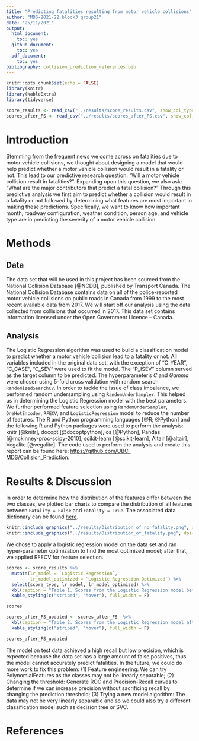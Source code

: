 ```yaml
---
title: "Predicting fatalities resulting from motor vehicle collisions"
author: "MDS-2021-22 block3 group21"
date: "25/11/2021"
output:
  html_document:
    toc: yes
  github_document:
    toc: yes
  pdf_document:
    toc: yes
bibliography: collision_prediction_references.bib
---
```


```r
knitr::opts_chunk$set(echo = FALSE)
library(knitr)
library(kableExtra)
library(tidyverse)
```

```r
score_results <- read_csv("../results/score_results.csv", show_col_types = FALSE)
scores_after_FS <- read_csv("../results/scores_after_FS.csv", show_col_types = FALSE)
```

# Introduction

Stemming from the frequent news we come across on fatalities due to motor vehicle collisions, we thought about designing a model that would help predict whether a motor vehicle collision would result in a fatality or not. This lead to our predictive research question: "Will a motor vehicle collision result in fatalities?". Expanding upon this question, we also ask: "What are the major contributors that predict a fatal collision?" Through this predictive analysis we first aim to predict whether a collision would result in a fatality or not followed by determining what features are most important in making these predictions. Specifically, we want to know how important month, roadway configuration, weather condition, person age, and vehicle type are in predicting the severity of a motor vehicle collision.

# Methods
## Data
The data set that will be used in this project has been sourced from the National Collision Database [@NCDB], published by Transport Canada. The National Collision Database contains data on all of the police-reported motor vehicle collisions on public roads in Canada from 1999 to the most recent available data from 2017. We will start off our analysis using the data collected from collisions that occurred in 2017. This data set contains information licensed under the Open Government Licence – Canada.

## Analysis
The Logistic Regression algorithm was used to build a classification model to predict whether a motor vehicle collision lead to a fatality or not. All variables included in the original data set, with the exception of "C_YEAR", "C_CASE", "C_SEV" were used to fit the model. The "P_ISEV" column served as the target column to be predicted. The hyperparameter's $C$ and $Gamma$ were chosen using 5-fold cross validation with random search `RandomizedSearchCV`. In order to tackle the issue of class imbalance, we performed random undersampling using `RandomUnderSampler`. This helped us in determining the Logistic Regression model with the best parameters. We further performed feature selection using `RandomUnderSampler`, `OneHotEncoder`, `RFECV`, and `LogisticRegression` model to reduce the number of features. The R and Python programming languages [@R; @Python] and the following R and Python packages were used to perform the analysis: knitr [@knitr], docopt [@docoptpython], os [@Python], Pandas [@mckinney-proc-scipy-2010], scikit-learn [@scikit-learn], Altair [@altair], Vegalite [@vegalite]. The code used to perform the analysis and create this report can be found here: <https://github.com/UBC-MDS/Collision_Prediction>.

# Results & Discussion
In order to determine how the distribution of the features differ between the two classes, we plotted bar charts to compare the distribution of all features between `Fatality = False` and `Fatality = True`. The associated data dictionary can be found [here](https://open.canada.ca/data/en/dataset/1eb9eba7-71d1-4b30-9fb1-30cbdab7e63a/resource/09b74afc-2745-4382-8a02-3e256c4b28fd).

```r
knitr::include_graphics("../results/Distribution_of_no_fatality.png", dpi=100)
knitr::include_graphics("../results/Distribution_of_fatality.png", dpi=100)
```

We chose to apply a logistic regression model on the data set and ran hyper-parameter optimization to find the most optimized model; after that, we applied RFECV for feature selection.

```r
scores <- score_results %>% 
  mutate(lr_model = `Logistic Regression`,
         lr_model_optimized = `Logistic Regression Optimized`) %>%
  select(score_type, lr_model, lr_model_optimized) %>%
  kbl(caption = "Table 1. Scores from the Logistic Regression model before and after optimization") %>%
  kable_styling(c("striped", "hover"), full_width = F)

scores
```

```r
scores_after_FS_updated <- scores_after_FS  %>%
  kbl(caption = "Table 2. Scores from the Logistic Regression model after feature selection using RFECV") %>%
  kable_styling(c("striped", "hover"), full_width = F)

scores_after_FS_updated
```

The model on test data achieved a high recall but low precision, which is expected because the data set has a large amount of false positives, thus the model cannot accurately predict fatalities. In the future, we could do more work to fix this problem: (1) Feature engineering: We can try PolynomialFeatures as the classes may not be linearly separable; (2) Changing the threshold: Generate ROC and Precision-Recall curves to determine if we can increase precision without sacrificing recall by changing the prediction threshold; (3) Trying a new model algorithm: The data may not be very linearly separable and so we could also try a different classification model such as decision tree or SVC.

# References